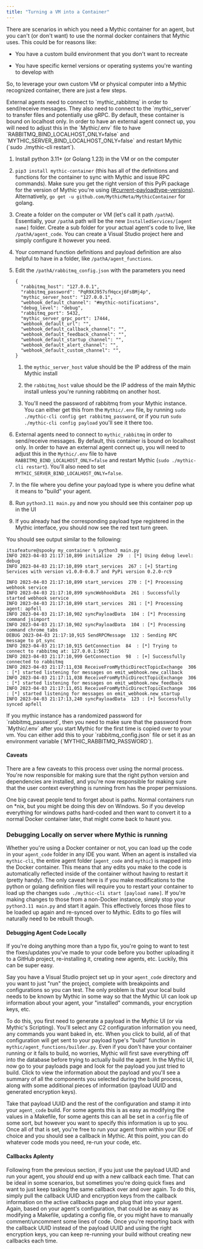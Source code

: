 ```yaml
---
title: "Turning a VM into a Container"
---
```


There are scenarios in which you need a Mythic container for an agent, but you can't (or don't want) to use the normal docker containers that Mythic uses. This could be for reasons like:

* You have a custom build environment that you don't want to recreate

* You have specific kernel versions or operating systems you're wanting to develop with

So, to leverage your own custom VM or physical computer into a Mythic recognized container, there are just a few steps.

<Note>
External agents need to connect to `mythic_rabbitmq` in order to send/receive messages. They also need to connect to the `mythic_server` to transfer files and potentially use gRPC. By default, these container is bound on localhost only. In order to have an external agent connect up, you will need to adjust this in the `Mythic/.env` file to have `RABBITMQ_BIND_LOCALHOST_ONLY=false` and `MYTHIC_SERVER_BIND_LOCALHOST_ONLY=false` and restart Mythic (`sudo ./mythic-cli restart`).
</Note>

1. Install python 3.11+ (or Golang 1.23) in the VM or on the computer

2. `pip3 install mythic-container` (this has all of the definitions and functions for the container to sync with Mythic and issue RPC commands). Make sure you get the right version of this PyPi package for the version of Mythic you're using ([#current-payloadtype-versions](/Mythic_docs/customizing/payload-type-development/payload-type-info/container-syncing#current-payloadtype-versions)). Alternatively, `go get -u github.com/MythicMeta/MythicContainer` for golang.

3. Create a folder on the computer or VM (let's call it path `/pathA`). Essentially, your `/pathA` path will be the new `InstalledServices/[agent name]` folder. Create a sub folder for your actual agent's code to live, like `/pathA/agent_code`. You can create a Visual Studio project here and simply configure it however you need.

4. Your command function definitions and payload definition are also helpful to have in a folder, like `/pathA/agent_functions`.

5. Edit the `/pathA/rabbitmq_config.json` with the parameters you need

   ```
   {
     "rabbitmq_host": "127.0.0.1",
     "rabbitmq_password": "PqR9XJ957sfHqcxj6FsBMj4p",
     "mythic_server_host": "127.0.0.1",
     "webhook_default_channel": "#mythic-notifications",
     "debug_level": "debug",
     "rabbitmq_port": 5432,
     "mythic_server_grpc_port": 17444,
     "webhook_default_url": "",
     "webhook_default_callback_channel": "",
     "webhook_default_feedback_channel": "",
     "webhook_default_startup_channel": "",
     "webhook_default_alert_channel": "",
     "webhook_default_custom_channel": "",
   }
   ```

   1. the `mythic_server_host` value should be the IP address of the main Mythic install

   2. the `rabbitmq_host` value should be the IP address of the main Mythic install unless you're running rabbitmq on another host.

   3. You'll need the password of rabbitmq from your Mythic instance. You can either get this from the `Mythic/.env` file, by running `sudo ./mythic-cli config get rabbitmq_password`, or if you run `sudo ./mythic-cli config payload` you'll see it there too.

6. External agents need to connect to `mythic_rabbitmq` in order to send/receive messages. By default, this container is bound on localhost only. In order to have an external agent connect up, you will need to adjust this in the `Mythic/.env` file to have `RABBITMQ_BIND_LOCALHOST_ONLY=false` and restart Mythic (`sudo ./mythic-cli restart`). You'll also need to set `MYTHIC_SERVER_BIND_LOCALHOST_ONLY=false`.

7. In the file where you define your payload type is where you define what it means to "build" your agent.

8. Run `python3.11 main.py` and now you should see this container pop up in the UI

9. If you already had the corresponding payload type registered in the Mythic interface, you should now see the red text turn green.

You should see output similar to the following:

```
itsafeature@spooky my_container % python3 main.py
INFO 2023-04-03 21:17:10,899 initialize  29  : [*] Using debug level: debug
INFO 2023-04-03 21:17:10,899 start_services  267 : [+] Starting Services with version v1.0.0-0.0.7 and PyPi version 0.2.0-rc9

INFO 2023-04-03 21:17:10,899 start_services  270 : [*] Processing webhook service
INFO 2023-04-03 21:17:10,899 syncWebhookData  261 : Successfully started webhook service
INFO 2023-04-03 21:17:10,899 start_services  281 : [*] Processing agent: apfell
INFO 2023-04-03 21:17:10,902 syncPayloadData  104 : [*] Processing command jsimport
INFO 2023-04-03 21:17:10,902 syncPayloadData  104 : [*] Processing command chrome_tabs
DEBUG 2023-04-03 21:17:10,915 SendRPCMessage  132 : Sending RPC message to pt_sync
INFO 2023-04-03 21:17:10,915 GetConnection  84  : [*] Trying to connect to rabbitmq at: 127.0.0.1:5672
INFO 2023-04-03 21:17:10,999 GetConnection  98  : [+] Successfully connected to rabbitmq
INFO 2023-04-03 21:17:11,038 ReceiveFromMythicDirectTopicExchange  306 : [*] started listening for messages on emit_webhook.new_callback
INFO 2023-04-03 21:17:11,038 ReceiveFromMythicDirectTopicExchange  306 : [*] started listening for messages on emit_webhook.new_feedback
INFO 2023-04-03 21:17:11,051 ReceiveFromMythicDirectTopicExchange  306 : [*] started listening for messages on emit_webhook.new_startup
INFO 2023-04-03 21:17:13,240 syncPayloadData  123 : [+] Successfully synced apfell
```

<Note>
If you mythic instance has a randomized password for `rabbitmq_password`, then you need to make sure that the password from `Mythic/.env` after you start Mythic for the first time is copied over to your vm. You can either add this to your `rabbitmq_config.json` file or set it as an environment variable (`MYTHIC_RABBITMQ_PASSWORD`).
</Note>

#### Caveats

There are a few caveats to this process over using the normal process. You're now responsible for making sure that the right python version and dependencies are installed, and you're now responsible for making sure that the user context everything is running from has the proper permissions.

One big caveat people tend to forget about is paths. Normal containers run on \*nix, but you might be doing this dev on Windows. So if you develop everything for windows paths hard-coded and then want to convert it to a normal Docker container later, that might come back to haunt you.

### Debugging Locally on server where Mythic is running

Whether you're using a Docker container or not, you can load up the code in your `agent_code` folder in any IDE you want.
When an agent is installed via `mythic-cli`, the entire agent folder (`agent_code` and `mythic`) is mapped into the Docker container.
This means that any edits you make to the code is automatically reflected inside of the container without having to restart it (pretty handy).
The only caveat here is if you make modifications to the python or golang definition files will require you to restart your container to load up the changes `sudo ./mythic-cli start [payload name]`.
If you're making changes to those from a non-Docker instance, simply stop your `python3.11 main.py` and start it again. This effectively forces those files to be loaded up again and re-synced over to Mythic. Edits to go files will naturally need to be rebuilt though.


#### Debugging Agent Code Locally

If you're doing anything more than a typo fix, you're going to want to test the fixes/updates you've made to your code before you bother uploading it to a GitHub project, re-installing it, creating new agents, etc. Luckily, this can be super easy.

Say you have a Visual Studio project set up in your `agent_code` directory and you want to just "run" the project, complete with breakpoints and configurations so you can test. The only problem is that your local build needs to be known by Mythic in some way so that the Mythic UI can look up information about your agent, your "installed" commands, your encryption keys, etc.

To do this, you first need to generate a payload in the Mythic UI (or via Mythic's Scripting). You'll select any C2 configuration information you need, any commands you want baked in, etc. When you click to build, all of that configuration will get sent to your payload type's "build" function in `mythic/agent_functions/builder.py`. Even if you don't have your container running or it fails to build, no worries, Mythic will first save everything off into the database before trying to actually build the agent. In the Mythic UI, now go to your payloads page and look for the payload you just tried to build. Click to view the information about the payload and you'll see a summary of all the components you selected during the build process, along with some additional pieces of information (payload UUID and generated encryption keys).

Take that payload UUID and the rest of the configuration and stamp it into your `agent_code` build. For some agents this is as easy as modifying the values in a Makefile, for some agents this can all be set in a `config` file of some sort, but however you want to specify this information is up to you. Once all of that is set, you're free to run your agent from within your IDE of choice and you should see a callback in Mythic. At this point, you can do whatever code mods you need, re-run your code, etc.

#### Callbacks Aplenty

Following from the previous section, if you just use the payload UUID and run your agent, you *should* end up with a new callback each time. That can be ideal in some scenarios, but sometimes you're doing quick fixes and want to just keep tasking the same callback over and over again. To do this, simply pull the callback UUID and encryption keys from the callback information on the active callbacks page and plug that into your agent. Again, based on your agent's configuration, that could be as easy as modifying a Makefile, updating a config file, or you might have to manually comment/uncomment some lines of code. Once you're reporting back with the callback UUID instead of the payload UUID and using the right encryption keys, you can keep re-running your build without creating new callbacks each time.

